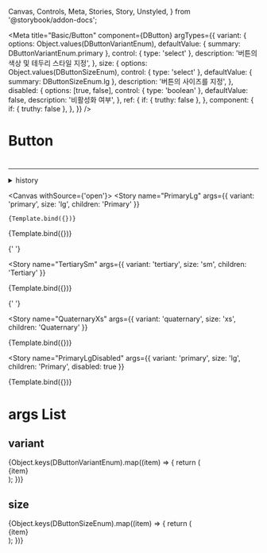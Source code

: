   Canvas,
  Controls,
  Meta,
  Stories,
  Story,
  Unstyled,
} from '@storybook/addon-docs';

<Meta
  title="Basic/Button"
  component={DButton}
  argTypes={{
    variant: {
      options: Object.values(DButtonVariantEnum),
      defaultValue: { summary: DButtonVariantEnum.primary },
      control: { type: 'select' },
      description: '버튼의 색상 및 테두리 스타일 지정',
    },
    size: {
      options: Object.values(DButtonSizeEnum),
      control: { type: 'select' },
      defaultValue: { summary: DButtonSizeEnum.lg },
      description: '버튼의 사이즈를 지정',
    },
    disabled: {
      options: [true, false],
      control: { type: 'boolean' },
      defaultValue: false,
      description: '비활성화 여부',
    },
    ref: {
      if: { truthy: false },
    },
    component: {
      if: { truthy: false },
    },
  }}
/>


# Button

#

---

<details>
  <summary>history</summary>
  <ul>
    <li>2023.11.6 홍근호: 생성</li>
    <li>2023.11.9 홍근호: arg 수정</li>
    <ul style={{ listStyle: 'circle' }}>
      <li>description 없는 항목들 추가, Canvas에 disabled 케이스 추가</li>
      <li>argsTypes 필요없는 항목들 Controls에서 안보이도록 제거</li>
      <li>args List Unstyled 처리</li>
    </ul>
  </ul>
</details>

<Canvas withSource={'open'}>
  <Story
    name="PrimaryLg"
    args={{ variant: 'primary', size: 'lg', children: 'Primary' }}
  >
    {Template.bind({})}
  </Story>
</Canvas>

<Controls />

<Canvas>
  <Story
    name="SecondaryMd"
    args={{ variant: 'secondary', size: 'md', children: 'Secondary' }}
  >
    {Template.bind({})}
  </Story>

{' '}

<Story
  name="TertiarySm"
  args={{ variant: 'tertiary', size: 'sm', children: 'Tertiary' }}
>
  {Template.bind({})}
</Story>

{' '}

<Story
  name="QuaternaryXs"
  args={{ variant: 'quaternary', size: 'xs', children: 'Quaternary' }}
>
  {Template.bind({})}
</Story>

<Story
  name="PrimaryLgDisabled"
  args={{ variant: 'primary', size: 'lg', children: 'Primary', disabled: true }}
>
  {Template.bind({})}
</Story>
</Canvas>

# args List

## variant

<Unstyled>
  <div>
    {Object.keys(DButtonVariantEnum).map((item) => {
      return (
        <div style={{ marginTop: '10px' }}>
          <DButton variant={item}>{item}</DButton>
        </div>
      );
    })}
  </div>
</Unstyled>

## size

<Unstyled>
  <div>
    {Object.keys(DButtonSizeEnum).map((item) => {
      return (
        <div style={{ marginTop: '10px' }}>
          <DButton size={item}>{item}</DButton>
        </div>
      );
    })}
  </div>
</Unstyled>
